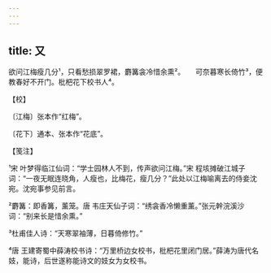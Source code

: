 ```yaml
---
---
---
```

title: 又
---







欲问江梅瘦几分¹，只看愁损翠罗裙，麝篝衾冷惜余熏²。　　可奈暮寒长倚竹³，便教春好不开门。枇杷花下校书人⁴。





【校】


〔江梅〕张本作“红梅”。

〔花下〕通本、张本作“花底”。





【笺注】


¹宋 叶梦得临江仙词：“学士园林人不到，传声欲问江梅。”宋 程垓摊破江城子词：“一夜无眠连晓角，人瘦也，比梅花，瘦几分？”此处以江梅喻离去的侍妾沈宛。沈宛事参见前言。

²麝篝：即香篝，薰笼。唐 韦庄天仙子词：“绣衾香冷懒重薰。”张元幹浣溪沙词：“别来长是惜余熏。”

³杜甫佳人诗：“天寒翠袖薄，日暮倚修竹。”

⁴唐 王建寄蜀中薛涛校书诗：“万里桥边女校书，枇杷花里闭门居。”薛涛为唐代名妓，能诗，后世遂称能诗文的妓女为女校书。